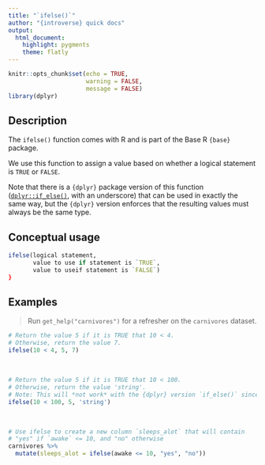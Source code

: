 ```yaml
---
title: "`ifelse()`"
author: "{introverse} quick docs"
output: 
  html_document:
    highlight: pygments
    theme: flatly
---
```



```r
knitr::opts_chunk$set(echo = TRUE, 
                      warning = FALSE, 
                      message = FALSE)
library(dplyr)
```


## Description

The `ifelse()` function comes with R and is part of the Base R `{base}` package.
  
We use this function to assign a value based on whether a logical statement is `TRUE` or `FALSE`. 

Note that there is a `{dplyr}` package version of this function ([`dplyr::if_else()`](https://dplyr.tidyverse.org/reference/if_else.html), with an underscore) that can be used in exactly the same way, but the `{dplyr}` version enforces that the resulting values must always be the same type.


## Conceptual usage 

```r
ifelse(logical statement, 
       value to use if statement is `TRUE`, 
       value to useif statement is `FALSE`)
}
```

## Examples

> Run `get_help("carnivores")` for a refresher on the `carnivores` dataset.


```r
# Return the value 5 if it is TRUE that 10 < 4. 
# Otherwise, return the value 7.
ifelse(10 < 4, 5, 7)
```

<br>

```r
# Return the value 5 if it is TRUE that 10 < 100. 
# Otherwise, return the value 'string'. 
# Note: This will *not work* with the {dplyr} version `if_else()` since 5 is a number but 'string' is character (different types!)
ifelse(10 < 100, 5, 'string')
```

<br>

```r
# Use ifelse to create a new column `sleeps_alot` that will contain
# "yes" if `awake` <= 10, and "no" otherwise
carnivores %>%
  mutate(sleeps_alot = ifelse(awake <= 10, "yes", "no"))
```

